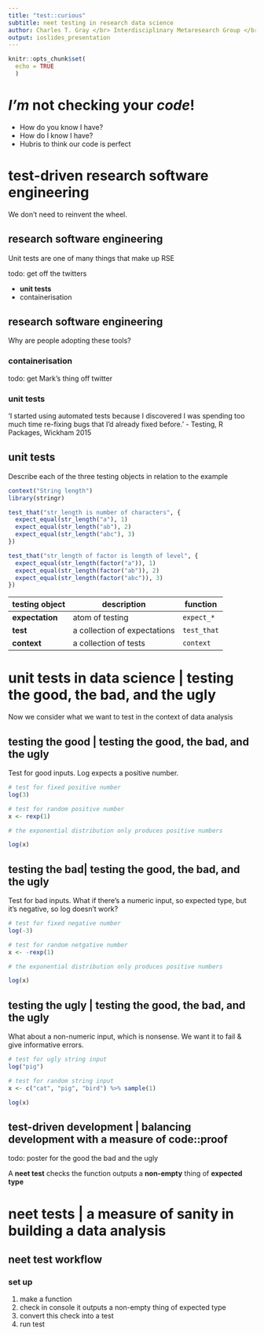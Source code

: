 ```yaml
---
title: "test::curious"
subtitle: neet testing in research data science
author: Charles T. Gray </br> Interdisciplinary Metaresearch Group </br> School of History and Phisolophy of Science </br> University of Melbourne
output: ioslides_presentation
---
```


```r
knitr::opts_chunk$set(
  echo = TRUE
  )
```

# *I'm* not checking your *code*! 

<div class="notes">
- How do you know I have?
- How do I know I have?
- Hubris to think our code is perfect
</div>

# test-driven research software engineering

<div class="notes">
We don't need to reinvent the wheel.
</div>

## research software engineering

<div class="notes">
Unit tests are one of many things that make up RSE
</div>

todo: get off the twitters

- **unit tests**
- containerisation

## research software engineering

<div class="notes">
Why are people adopting these tools?
</div>

### **containerisation**

todo: get Mark's thing off twitter

### **unit tests**

'I started using automated tests because I discovered I was spending too much time re-fixing bugs that I’d already fixed before.' - Testing, R Packages, Wickham 2015

## unit tests {.smaller}

<div class="notes">
Describe each of the three testing objects in relation to the example
</div>
 
```r
context("String length")
library(stringr)

test_that("str_length is number of characters", {
  expect_equal(str_length("a"), 1)
  expect_equal(str_length("ab"), 2)
  expect_equal(str_length("abc"), 3)
})

test_that("str_length of factor is length of level", {
  expect_equal(str_length(factor("a")), 1)
  expect_equal(str_length(factor("ab")), 2)
  expect_equal(str_length(factor("abc")), 3)
})
```

testing object | description | function
- | - | -
**expectation** | atom of testing | `expect_*`
**test** | a collection of expectations | `test_that`
**context** | a collection of tests | `context`


# unit tests in data science | testing the good, the bad, and the ugly


<div class="notes">
Now we consider what we want to test in the context of data analysis
</div>


## testing the good | testing the good, the bad, and the ugly

<div class="notes">
Test for good inputs. Log expects a positive number.
</div>


```r
# test for fixed positive number
log(3)

# test for random positive number
x <- rexp(1)

# the exponential distribution only produces positive numbers

log(x)

```


## testing the bad| testing the good, the bad, and the ugly {.smaller}

<div class="notes">
Test for bad inputs. What if there's a numeric input, so expected type, but it's negative, so log doesn't work?
</div>


```r
# test for fixed negative number
log(-3)

# test for random netgative number
x <- -rexp(1)

# the exponential distribution only produces positive numbers

log(x)

```

## testing the ugly | testing the good, the bad, and the ugly

<div class="notes">
What about a non-numeric input, which is nonsense. We want it to fail & give informative errors.
</div>


```r
# test for ugly string input
log("pig")

# test for random string input
x <- c("cat", "pig", "bird") %>% sample(1)

log(x)

```

## test-driven development | balancing development with a measure of code::proof

todo: poster for the good the bad and the ugly

A **neet test** checks the function outputs a **non-empty** thing of **expected type**

# neet tests | a measure of sanity in building a data analysis

## neet test workflow

### set up

1. make a function
2. check in console it outputs a non-empty thing of expected type
3. convert this check into a test 
4. run test
